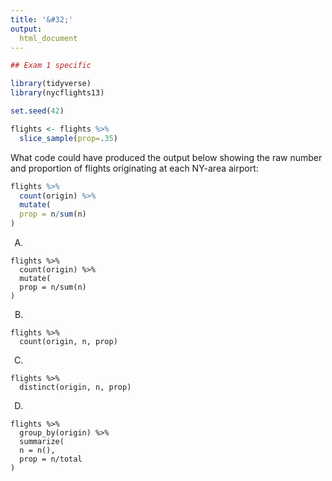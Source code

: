 ```yaml
---
title: '&#32;'
output:
  html_document
---
```


```r
## Exam 1 specific

library(tidyverse)
library(nycflights13)

set.seed(42)

flights <- flights %>% 
  slice_sample(prop=.35)
```


What code could have produced the output below showing the raw number and proportion of flights originating at each NY-area airport: 

```r
flights %>% 
  count(origin) %>% 
  mutate(
  prop = n/sum(n)
)
```


A)
```
flights %>% 
  count(origin) %>% 
  mutate(
  prop = n/sum(n)
)
```
B)
```
flights %>% 
  count(origin, n, prop)
```
C) 
```
flights %>% 
  distinct(origin, n, prop)
```
D)
```
flights %>% 
  group_by(origin) %>% 
  summarize(
  n = n(),
  prop = n/total
)
```
